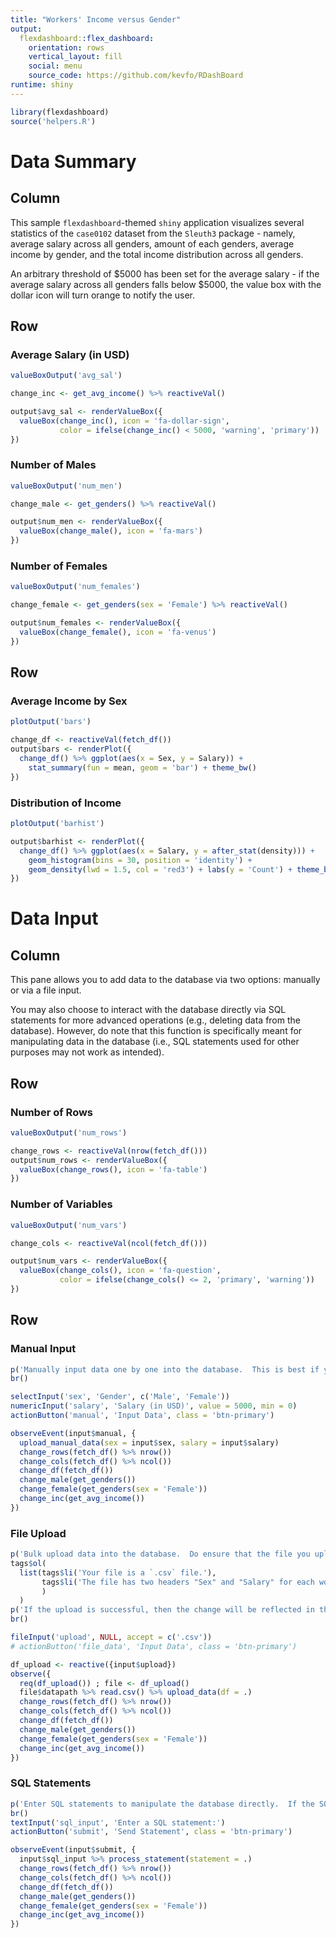 ```yaml
---
title: "Workers' Income versus Gender"
output: 
  flexdashboard::flex_dashboard:
    orientation: rows
    vertical_layout: fill
    social: menu
    source_code: https://github.com/kevfo/RDashBoard
runtime: shiny
---
```


```r
library(flexdashboard)
source('helpers.R')
```

Data Summary
==================


Column {.sidebar}
-----------------------------------------------------------------------
This sample `flexdashboard`-themed `shiny` application visualizes several statistics 
of the `case0102` dataset from the `Sleuth3` package - namely, average salary across all genders, amount of each genders, average income by gender, and the total income distribution across all genders.

An arbitrary threshold of \$5000 has been set for the average salary - if the average salary across all genders falls below \$5000, the value box with the dollar icon will turn orange to notify the user.


Row 
-----------------------------------------------------------------------

### Average Salary (in USD) {.value-box}

```r
valueBoxOutput('avg_sal')

change_inc <- get_avg_income() %>% reactiveVal()

output$avg_sal <- renderValueBox({
  valueBox(change_inc(), icon = 'fa-dollar-sign',
           color = ifelse(change_inc() < 5000, 'warning', 'primary'))
})
```

### Number of Males {.value-box}

```r
valueBoxOutput('num_men')

change_male <- get_genders() %>% reactiveVal()

output$num_men <- renderValueBox({
  valueBox(change_male(), icon = 'fa-mars')
})
```

### Number of Females {.value-box}

```r
valueBoxOutput('num_females')

change_female <- get_genders(sex = 'Female') %>% reactiveVal()

output$num_females <- renderValueBox({
  valueBox(change_female(), icon = 'fa-venus')
})
```

Row 
-----------------------------------------------------------------------

### Average Income by Sex
```r
plotOutput('bars')

change_df <- reactiveVal(fetch_df())
output$bars <- renderPlot({
  change_df() %>% ggplot(aes(x = Sex, y = Salary)) + 
    stat_summary(fun = mean, geom = 'bar') + theme_bw()
})
```

### Distribution of Income
```r
plotOutput('barhist')

output$barhist <- renderPlot({
  change_df() %>% ggplot(aes(x = Salary, y = after_stat(density))) + 
    geom_histogram(bins = 30, position = 'identity') + 
    geom_density(lwd = 1.5, col = 'red3') + labs(y = 'Count') + theme_bw()
})
```

Data Input
==================

Column {.sidebar}
-----------------------------------------------------------------------
This pane allows you to add data to the database via two options: manually or via a file input.

You may also choose to interact with the database directly via SQL statements for more advanced operations (e.g., deleting data from the database).  However, do note that this function is specifically meant for manipulating data in the database (i.e., SQL statements used for other purposes may not work as intended).

Row 
-----------------------------------------------------------------------

### Number of Rows

```r
valueBoxOutput('num_rows')

change_rows <- reactiveVal(nrow(fetch_df()))
output$num_rows <- renderValueBox({
  valueBox(change_rows(), icon = 'fa-table')
})
```

### Number of Variables

```r
valueBoxOutput('num_vars')

change_cols <- reactiveVal(ncol(fetch_df()))

output$num_vars <- renderValueBox({
  valueBox(change_cols(), icon = 'fa-question',
           color = ifelse(change_cols() <= 2, 'primary', 'warning'))
})
```

Row {.tabset}
-----------------------------------------------------------------------

### Manual Input
```r
p('Manually input data one by one into the database.  This is best if you have minute amounts of data to input.  If the input is successful, the change will be reflected in the above value boxes.')
br()

selectInput('sex', 'Gender', c('Male', 'Female'))
numericInput('salary', 'Salary (in USD)', value = 5000, min = 0)
actionButton('manual', 'Input Data', class = 'btn-primary')

observeEvent(input$manual, {
  upload_manual_data(sex = input$sex, salary = input$salary)
  change_rows(fetch_df() %>% nrow())
  change_cols(fetch_df() %>% ncol())
  change_df(fetch_df())
  change_male(get_genders())
  change_female(get_genders(sex = 'Female'))
  change_inc(get_avg_income())
})
```

### File Upload
```r
p('Bulk upload data into the database.  Do ensure that the file you upload meet the following criteria:')
tags$ol(
  list(tags$li('Your file is a `.csv` file.'), 
       tags$li('The file has two headers "Sex" and "Salary" for each worker\'s gender and (monthly) income.')
       )
  )
p('If the upload is successful, then the change will be reflected in the above value boxes.')
br()

fileInput('upload', NULL, accept = c('.csv'))
# actionButton('file_data', 'Input Data', class = 'btn-primary')

df_upload <- reactive({input$upload})
observe({
  req(df_upload()) ; file <- df_upload()
  file$datapath %>% read.csv() %>% upload_data(df = .)
  change_rows(fetch_df() %>% nrow())
  change_cols(fetch_df() %>% ncol())
  change_df(fetch_df())
  change_male(get_genders())
  change_female(get_genders(sex = 'Female'))
  change_inc(get_avg_income())
})
```

### SQL Statements
```r
p('Enter SQL statements to manipulate the database directly.  If the SQL statement is successfully executed, the statement\'s change on the data\'s parameters should be reflected in the above value boxes.')
br()
textInput('sql_input', 'Enter a SQL statement:')
actionButton('submit', 'Send Statement', class = 'btn-primary')

observeEvent(input$submit, {
  input$sql_input %>% process_statement(statement = .)
  change_rows(fetch_df() %>% nrow())
  change_cols(fetch_df() %>% ncol())
  change_df(fetch_df())
  change_male(get_genders())
  change_female(get_genders(sex = 'Female'))
  change_inc(get_avg_income())
})
```

